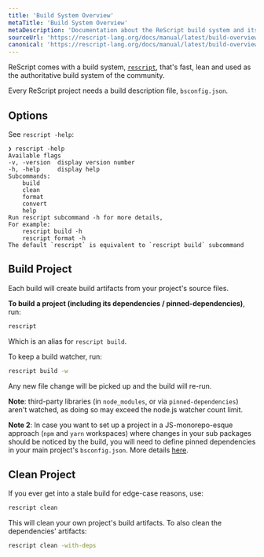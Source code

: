 ```yaml
---
title: 'Build System Overview'
metaTitle: 'Build System Overview'
metaDescription: 'Documentation about the ReScript build system and its toolchain'
sourceUrl: 'https://rescript-lang.org/docs/manual/latest/build-overview'
canonical: 'https://rescript-lang.org/docs/manual/latest/build-overview'
---
```


ReScript comes with a build system, [`rescript`](https://www.npmjs.com/package/rescript), that's fast, lean and used as the authoritative build system of the community.

Every ReScript project needs a build description file, `bsconfig.json`.

## Options

See `rescript -help`:

```
❯ rescript -help
Available flags
-v, -version  display version number
-h, -help     display help
Subcommands:
    build
    clean
    format
    convert
    help
Run rescript subcommand -h for more details,
For example:
    rescript build -h
    rescript format -h
The default `rescript` is equivalent to `rescript build` subcommand
```

## Build Project

Each build will create build artifacts from your project's source files.

**To build a project (including its dependencies / pinned-dependencies)**, run:

```sh
rescript
```

Which is an alias for `rescript build`.

To keep a build watcher, run:

```sh
rescript build -w
```

Any new file change will be picked up and the build will re-run.

**Note**: third-party libraries (in `node_modules`, or via `pinned-dependencies`) aren't watched, as doing so may exceed the node.js watcher count limit.

**Note 2**: In case you want to set up a project in a JS-monorepo-esque approach (`npm` and `yarn` workspaces) where changes in your sub packages should be noticed by the build, you will need to define pinned dependencies in your main project's `bsconfig.json`. More details [here](./build-pinned-dependencies).

## Clean Project

If you ever get into a stale build for edge-case reasons, use:

```sh
rescript clean
```

This will clean your own project's build artifacts. To also clean the dependencies' artifacts:

```sh
rescript clean -with-deps
```

